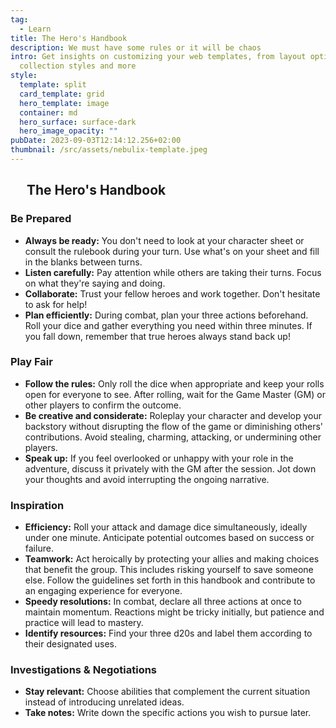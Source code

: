 ```yaml
---
tag:
  - Learn
title: The Hero's Handbook
description: We must have some rules or it will be chaos
intro: Get insights on customizing your web templates, from layout options to
  collection styles and more
style:
  template: split
  card_template: grid
  hero_template: image
  container: md
  hero_surface: surface-dark
  hero_image_opacity: ""
pubDate: 2023-09-03T12:14:12.256+02:00
thumbnail: /src/assets/nebulix-template.jpeg
---
```

 
The Hero's Handbook
------------------

### Be Prepared

*   **Always be ready:** You don't need to look at your character sheet or consult the rulebook during your turn. Use what's on your sheet and fill in the blanks between turns.
*   **Listen carefully:** Pay attention while others are taking their turns. Focus on what they're saying and doing.
*   **Collaborate:** Trust your fellow heroes and work together. Don't hesitate to ask for help!
*   **Plan efficiently:** During combat, plan your three actions beforehand. Roll your dice and gather everything you need within three minutes. If you fall down, remember that true heroes always stand back up!

### Play Fair

*   **Follow the rules:** Only roll the dice when appropriate and keep your rolls open for everyone to see. After rolling, wait for the Game Master (GM) or other players to confirm the outcome.
*   **Be creative and considerate:** Roleplay your character and develop your backstory without disrupting the flow of the game or diminishing others' contributions. Avoid stealing, charming, attacking, or undermining other players.
*   **Speak up:** If you feel overlooked or unhappy with your role in the adventure, discuss it privately with the GM after the session. Jot down your thoughts and avoid interrupting the ongoing narrative.

### Inspiration

*   **Efficiency:** Roll your attack and damage dice simultaneously, ideally under one minute. Anticipate potential outcomes based on success or failure.
*   **Teamwork:** Act heroically by protecting your allies and making choices that benefit the group. This includes risking yourself to save someone else. Follow the guidelines set forth in this handbook and contribute to an engaging experience for everyone.
*   **Speedy resolutions:** In combat, declare all three actions at once to maintain momentum. Reactions might be tricky initially, but patience and practice will lead to mastery.
*   **Identify resources:** Find your three d20s and label them according to their designated uses.

### Investigations & Negotiations

*   **Stay relevant:** Choose abilities that complement the current situation instead of introducing unrelated ideas.
*   **Take notes:** Write down the specific actions you wish to pursue later.
